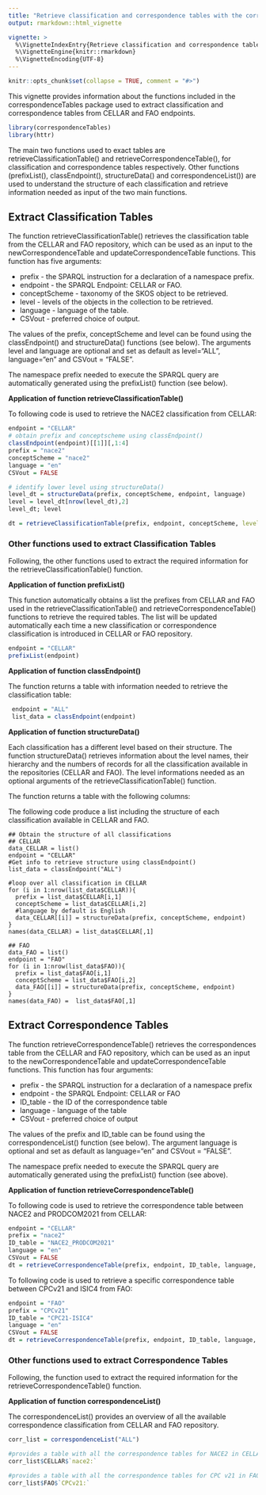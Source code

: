 ```yaml
---
title: "Retrieve classification and correspondence tables with the correspondenceTables package"
output: rmarkdown::html_vignette

vignette: >
  %\VignetteIndexEntry{Retrieve classification and correspondence tables with the correspondenceTables package}
  %\VignetteEngine{knitr::rmarkdown}
  %\VignetteEncoding{UTF-8}
---
```


```r
knitr::opts_chunk$set(collapse = TRUE, comment = "#>")
```

This vignette provides information about the functions included in the correspondenceTables package used to extract classification and correspondence tables from CELLAR and FAO endpoints.

```r
library(correspondenceTables)
library(httr)
```

The main two functions used to exact tables are retrieveClassificationTable() and retrieveCorrespondenceTable(), for classification and correspondence tables respectively. Other functions (prefixList(), classEndpoint(), structureData() and correspondenceList()) are used to understand the structure of each classification and retrieve information needed as input of the two main functions.

## Extract Classification Tables

The function retrieveClassificationTable() retrieves the classification table from the CELLAR and FAO repository, which can be used as an input to the newCorrespondenceTable and updateCorrespondenceTable functions. This function has five arguments: 

* prefix - the SPARQL instruction for a declaration of a namespace prefix.
* endpoint - the SPARQL Endpoint: CELLAR or FAO.
* conceptScheme - taxonomy of the SKOS object to be retrieved.
* level - levels of the objects in the collection to be retrieved.
* language - language of the table.
* CSVout - preferred choice of output.

The values of the prefix, conceptScheme and level can be found using the classEndpoint() and structureData() functions (see below).
The arguments level and language are optional and set as default as level="ALL", language="en" and CSVout = "FALSE".

The namespace prefix needed to execute the SPARQL query are automatically generated using the prefixList() function (see below).


**Application of function retrieveClassificationTable()**

To following code is used to retrieve the NACE2 classification from CELLAR:

```r
endpoint = "CELLAR"
# obtain prefix and conceptscheme using classEndpoint()
classEndpoint(endpoint)[[1]][,1:4]
prefix = "nace2"
conceptScheme = "nace2"
language = "en"
CSVout = FALSE

# identify lower level using structureData()
level_dt = structureData(prefix, conceptScheme, endpoint, language)
level = level_dt[nrow(level_dt),2] 
level_dt; level

dt = retrieveClassificationTable(prefix, endpoint, conceptScheme, level = level, CSVout)
```


### Other functions used to extract Classification Tables

Following, the other functions used to extract the required information for the retrieveClassificationTable() function.


**Application of function prefixList()**

This function automatically obtains a list the prefixes from CELLAR and FAO used in the retrieveClassificationTable() and retrieveCorrespondenceTable() functions to retrieve the required tables. The list will be updated automatically each time a new classification or correspondence classification is introduced in CELLAR or FAO repository.

```r
endpoint = "CELLAR"
prefixList(endpoint)
```

**Application of function classEndpoint()**

The function returns a table with information needed to retrieve the classification table:
\itemize{
    \item Prefix name: the  SPARQL instruction for a declaration of a namespace prefix
    \item Conceptscheme: taxonomy of the SKOS objects
    \item URI: the URL from which the SPARQL query was retrieved
    \item Name: the name of the table retrieved
}

```r
 endpoint = "ALL"
 list_data = classEndpoint(endpoint)
```


**Application of function structureData()**

Each classification has a different level based on their structure. The function structureData() retrieves information about the level names, their hierarchy and the numbers of records for all the classification available in the repositories (CELLAR and FAO). The level informations needed as an optional arguments of the retrieveClassificationTable() function. 

The function returns a table with the following columns:        
\itemize{
     \item Concept_Scheme: taxonomy of the SKOS object to be retrieved
     \item Level: the levels of the objects in the collection 
     \item Depth: identify the hierarchy of each level
     \item Count: the number of objects retrieved in each level
}

The following code produce a list including the structure of each classification available in CELLAR and FAO. 
```results
## Obtain the structure of all classifications 
## CELLAR
data_CELLAR = list()
endpoint = "CELLAR"
#Get info to retrieve structure using classEndpoint()
list_data = classEndpoint("ALL")

#loop over all classification in CELLAR
for (i in 1:nrow(list_data$CELLAR)){
  prefix = list_data$CELLAR[i,1] 
  conceptScheme = list_data$CELLAR[i,2] 
  #language by default is English
  data_CELLAR[[i]] = structureData(prefix, conceptScheme, endpoint)
}
names(data_CELLAR) = list_data$CELLAR[,1] 

## FAO 
data_FAO = list()
endpoint = "FAO"
for (i in 1:nrow(list_data$FAO)){
  prefix = list_data$FAO[i,1]
  conceptScheme = list_data$FAO[i,2] 
  data_FAO[[i]] = structureData(prefix, conceptScheme, endpoint)
}
names(data_FAO) =  list_data$FAO[,1]
```

## Extract Correspondence Tables
The function retrieveCorrespondenceTable() retrieves the correspondences table from the CELLAR and FAO repository, which can be used as an input to the newCorrespondenceTable and updateCorrespondenceTable functions. This function has four arguments: 

* prefix - the SPARQL instruction for a declaration of a namespace prefix
* endpoint - the SPARQL Endpoint: CELLAR or FAO
* ID_table - the ID of the correspondence table
* language - language of the table
* CSVout - preferred choice of output

The values of the prefix and ID_table can be found using the correspondenceList() function (see below).
The argument language is optional and set as default as language="en" and CSVout = "FALSE".

The namespace prefix needed to execute the SPARQL query are automatically generated using the prefixList() function (see above).

**Application of function retrieveCorrespondenceTable()**

To following code is used to retrieve the correspondence table between NACE2 and PRODCOM2021 from CELLAR:
```r
endpoint = "CELLAR"
prefix = "nace2"
ID_table = "NACE2_PRODCOM2021"
language = "en"
CSVout = FALSE
dt = retrieveCorrespondenceTable(prefix, endpoint, ID_table, language, CSVout)
```

To following code is used to retrieve a specific correspondence table between CPCv21 and ISIC4 from FAO:
```r
endpoint = "FAO"
prefix = "CPCv21"
ID_table = "CPC21-ISIC4"
language = "en"
CSVout = FALSE
dt = retrieveCorrespondenceTable(prefix, endpoint, ID_table, language, CSVout)
```

### Other functions used to extract Correspondence Tables
Following, the function used to extract the required information for the retrieveCorrespondenceTable() function.


**Application of function correspondenceList()**

The correspondenceList() provides an overview of all the available correspondence classification from CELLAR and FAO repository. 

```r
corr_list = correspondenceList("ALL")

#provides a table with all the correspondence tables for NACE2 in CELLAR
corr_list$CELLAR$`nace2:`

#provides a table with all the correspondence tables for CPC v21 in FAO
corr_list$FAO$`CPCv21:`
```
